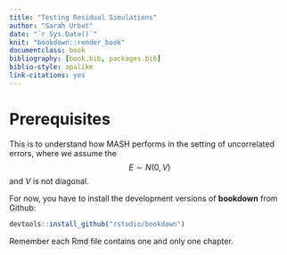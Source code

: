 ```yaml
--- 
title: "Testing Residual Simulations"
author: "Sarah Urbut"
date: "`r Sys.Date()`"
knit: "bookdown::render_book"
documentclass: book
bibliography: [book.bib, packages.bib]
biblio-style: apalike
link-citations: yes
---
```


# Prerequisites

This is to understand how MASH performs in the setting of uncorrelated errors, where we assume the $$E \sim N (0,V)$$ and $V$ is not diagonal.

For now, you have to install the development versions of **bookdown** from Github:

```r
devtools::install_github("rstudio/bookdown")
```

Remember each Rmd file contains one and only one chapter.
